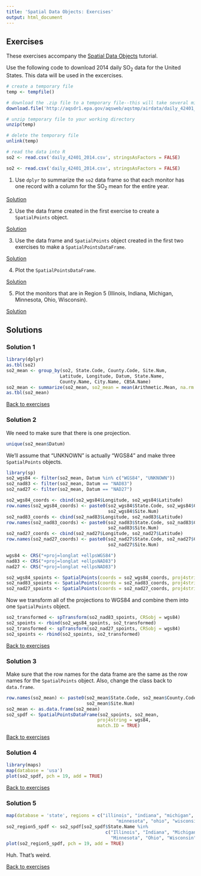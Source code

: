 ```yaml
---
title: 'Spatial Data Objects: Exercises'
output: html_document
---
```


## Exercises {#ex}

These exercises accompany the 
<a href="http://rpubs.com/NateByers/spatialobjects" target="_blank">Spatial Data Objects</a>
tutorial. 

Use the following code to download 2014 daily SO~2~ data for the United States. This data will be used
in the excercises.

```r
# create a temporary file
temp <- tempfile()

# download the .zip file to a temporary file--this will take several minutes
download.file('http://aqsdr1.epa.gov/aqsweb/aqstmp/airdata/daily_42401_2014.zip', temp)

# unzip temporary file to your working directory
unzip(temp)

# delete the temporary file
unlink(temp)

# read the data into R
so2 <- read.csv('daily_42401_2014.csv', stringsAsFactors = FALSE)
```

```r
so2 <- read.csv('daily_42401_2014.csv', stringsAsFactors = FALSE)
```

1. Use `dplyr` to summarize the `so2` data frame so that each monitor has
one record with a column for the SO~2~ mean for the entire year. 

[Solution](#ex1)

2. Use the data frame created in the first exercise to create a 
`SpatialPoints` object.

[Solution](#ex2)

3. Use the data frame and `SpatialPoints` object created in the 
first two exercises to make a `SpatialPointsDataFrame`.

[Solution](#ex3)

4. Plot the `SpatialPointsDataFrame`.

[Solution](#ex4)

5. Plot the monitors that are in Region 5 (Illinois, Indiana, Michigan,
Minnesota, Ohio, Wisconsin).

[Solution](#ex5)

## Solutions

### Solution 1{#ex1}


```r
library(dplyr)
as.tbl(so2)
so2_mean <- group_by(so2, State.Code, County.Code, Site.Num, 
                    Latitude, Longitude, Datum, State.Name, 
                    County.Name, City.Name, CBSA.Name)
so2_mean <- summarize(so2_mean, so2_mean = mean(Arithmetic.Mean, na.rm = TRUE))
as.tbl(so2_mean)
```


[Back to exercises](#ex)

### Solution 2 {#ex2}

We need to make sure that there is one projection. 
```r
unique(so2_mean$Datum)
```

We'll assume that "UNKNOWN" is actually "WGS84" and make three `SpatialPoints`
objects.

```r
library(sp)
so2_wgs84 <- filter(so2_mean, Datum %in% c("WGS84", "UNKNOWN"))
so2_nad83 <- filter(so2_mean, Datum == "NAD83")
so2_nad27 <- filter(so2_mean, Datum == "NAD27")

so2_wgs84_coords <- cbind(so2_wgs84$Longitude, so2_wgs84$Latitude)
row.names(so2_wgs84_coords) <- paste0(so2_wgs84$State.Code, so2_wgs84$County.Code,
                                      so2_wgs84$Site.Num)
so2_nad83_coords <- cbind(so2_nad83$Longitude, so2_nad83$Latitude)
row.names(so2_nad83_coords) <- paste0(so2_nad83$State.Code, so2_nad83$County.Code,
                                      so2_nad83$Site.Num)
so2_nad27_coords <- cbind(so2_nad27$Longitude, so2_nad27$Latitude)
row.names(so2_nad27_coords) <- paste0(so2_nad27$State.Code, so2_nad27$County.Code,
                                      so2_nad27$Site.Num)

wgs84 <- CRS("+proj=longlat +ellpsWGS84")
nad83 <- CRS("+proj=longlat +ellpsNAD83")
nad27 <- CRS("+proj=longlat +ellpsNAD83")

so2_wgs84_spoints <- SpatialPoints(coords = so2_wgs84_coords, proj4string = wgs84)
so2_nad83_spoints <- SpatialPoints(coords = so2_nad83_coords, proj4string = nad83)
so2_nad27_spoints <- SpatialPoints(coords = so2_nad27_coords, proj4string = nad27)
```

Now we transform all of the projections to WGS84 and combine them into
one `SpatialPoints` object.

```r
so2_transformed <- spTransform(so2_nad83_spoints, CRSobj = wgs84)
so2_spoints <- rbind(so2_wgs84_spoints, so2_transformed)
so2_transformed <- spTransform(so2_nad27_spoints, CRSobj = wgs84)
so2_spoints <- rbind(so2_spoints, so2_transformed)
```

[Back to exercises](#ex)

### Solution 3 {#ex3}

Make sure that the row names for the data frame are the same as the
row names for the `SpatialPoints` object. Also, change the class
back to `data.frame`.

```r
row.names(so2_mean) <- paste0(so2_mean$State.Code, so2_mean$County.Code,
                              so2_mean$Site.Num)
so2_mean <- as.data.frame(so2_mean)
so2_spdf <- SpatialPointsDataFrame(so2_spoints, so2_mean, 
                                  proj4string = wgs84,
                                  match.ID = TRUE)
```

[Back to exercises](#ex)

### Solution 4 {#ex4}

```r
library(maps)
map(database = 'usa')
plot(so2_spdf, pch = 19, add = TRUE)
```

[Back to exercises](#ex)

### Solution 5 {#ex5}

```r
map(database = 'state', regions = c("illinois", "indiana", "michigan",
                                         "minnesota", "ohio", "wisconsin"))
so2_region5_spdf <- so2_spdf[so2_spdf$State.Name %in%
                                     c("Illinois", "Indiana", "Michigan",
                                       "Minnesota", "Ohio", "Wisconsin"), ]
plot(so2_region5_spdf, pch = 19, add = TRUE)
```
Huh. That's weird.

[Back to exercises](#ex)
